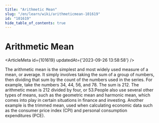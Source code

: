 ```yaml
---
title: "Arithmetic Mean"
slug: "/en/learn/wiki/arithmeticmean-101619"
id: "101619"
hide_table_of_contents: true
---
```



# Arithmetic Mean

<ArticleMeta id={101619} updatedAt={'2023-09-26 13:58:58'} />
<div className='border-solid border-b border-t-0 my-4 border-[var(--ifm-color-gray-300)]' />

The arithmetic mean is the simplest and most widely used measure of a mean, or average. It simply involves taking the sum of a group of numbers, then dividing that sum by the count of the numbers used in the series. For example, take the numbers 34, 44, 56, and 78. The sum is 212. The arithmetic mean is 212 divided by four, or 53.People also use several other types of means, such as the geometric mean and harmonic mean, which comes into play in certain situations in finance and investing. Another example is the trimmed mean, used when calculating economic data such as the consumer price index (CPI) and personal consumption expenditures (PCE).
